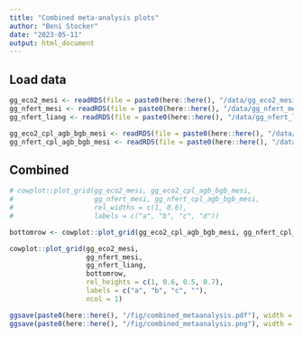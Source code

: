 ```yaml
---
title: "Combined meta-analysis plots"
author: "Beni Stocker"
date: "2023-05-11"
output: html_document
---
```


## Load data

```r
gg_eco2_mesi <- readRDS(file = paste0(here::here(), "/data/gg_eco2_mesi.rds"))
gg_nfert_mesi <- readRDS(file = paste0(here::here(), "/data/gg_nfert_mesi.rds"))
gg_nfert_liang <- readRDS(file = paste0(here::here(), "/data/gg_nfert_liang.rds"))

gg_eco2_cpl_agb_bgb_mesi <- readRDS(file = paste0(here::here(), "/data/gg_eco2_cpl_agb_bgb_mesi.rds"))
gg_nfert_cpl_agb_bgb_mesi <- readRDS(file = paste0(here::here(), "/data/gg_nfert_cpl_agb_bgb_mesi.rds"))
```

## Combined

```r
# cowplot::plot_grid(gg_eco2_mesi, gg_eco2_cpl_agb_bgb_mesi, 
#                    gg_nfert_mesi, gg_nfert_cpl_agb_bgb_mesi, 
#                    rel_widths = c(1, 0.6), 
#                    labels = c("a", "b", "c", "d"))

bottomrow <- cowplot::plot_grid(gg_eco2_cpl_agb_bgb_mesi, gg_nfert_cpl_agb_bgb_mesi, labels = c("d", "e"))

cowplot::plot_grid(gg_eco2_mesi, 
                   gg_nfert_mesi, 
                   gg_nfert_liang,
                   bottomrow,
                   rel_heights = c(1, 0.6, 0.5, 0.7), 
                   labels = c("a", "b", "c", ""),
                   ncol = 1)

ggsave(paste0(here::here(), "/fig/combined_metaanalysis.pdf"), width = 8, height = 16)
ggsave(paste0(here::here(), "/fig/combined_metaanalysis.png"), width = 8, height = 16)
```